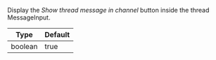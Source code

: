 Display the _Show thread message in channel_ button inside the thread MessageInput.

| Type    | Default |
| ------- | ------- |
| boolean | true    |
